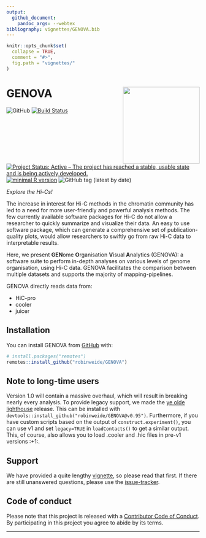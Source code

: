 ```yaml
---
output: 
  github_document:
    pandoc_args: --webtex
bibliography: vignettes/GENOVA.bib
---
```


<!-- README.md is generated from README.Rmd. Please edit that file -->

```r
knitr::opts_chunk$set(
  collapse = TRUE,
  comment = "#>",
  fig.path = "vignettes/"
)
```

# GENOVA <img src="vignettes/logo_GENOVA.png" align="right" alt="" width="200" />

![GitHub](https://img.shields.io/github/license/robinweide/GENOVA?color=succes?branch=dev)
[![Build Status](https://travis-ci.org/robinweide/GENOVA.svg?branch=dev)](https://travis-ci.org/robinweide/GENOVA)
[![Project Status: Active – The project has reached a stable, usable state and is being actively developed.](https://www.repostatus.org/badges/latest/active.svg)](https://www.repostatus.org/#active)
[![minimal R version](https://img.shields.io/badge/R%3E%3D-3.4.4-succes.svg)](https://cran.r-project.org/)
![GitHub tag (latest by date)](https://img.shields.io/github/v/tag/robinweide/GENOVA?color=succes)

*Explore the Hi-Cs!*

The increase in interest for Hi-C methods in the chromatin community has led to a need for more user-friendly and powerful analysis methods. The few currently available software packages for Hi-C do not allow a researcher to quickly summarize and visualize their data. An easy to use software package, which can generate a comprehensive set of publication-quality plots, would allow researchers to swiftly go from raw Hi-C data to interpretable results. 

Here, we present **GEN**ome **O**rganisation **V**isual **A**nalytics (GENOVA): a software suite to perform in-depth analyses on various levels of genome organisation, using Hi-C data. GENOVA facilitates the comparison between multiple datasets and supports the majority of mapping-pipelines.

GENOVA directly reads data from:

- HiC-pro
- cooler
- juicer

## Installation

You can install GENOVA from [GitHub](https://github.com/) with:

``` r
# install.packages("remotes")
remotes::install_github("robinweide/GENOVA")
```

## Note to long-time users
Version 1.0 will contain a massive overhaul, which will result in breaking nearly every analysis. To provide legacy support, we made the [ye olde lighthouse](https://github.com/robinweide/GENOVA/releases/tag/v0.95) release. This can be installed with `devtools::install_github("robinweide/GENOVA@v0.95")`. Furthermore, if you have custom scripts based on the output of `construct.experiment()`, you can use v1 and set `legacy=TRUE` in `loadContacts()` to get a similar output. This, of course, also allows you to load .cooler and .hic files in pre-v1 versions :+1:.

## Support
We have provided a quite lengthy [vignette](https://github.com/robinweide/GENOVA/blob/master/vignettes/GENOVA_vignette.pdf), so please read that first. If there are still unanswered questions, please use the [issue-tracker](https://github.com/robinweide/GENOVA/issues).


## Code of conduct

Please note that this project is released with a [Contributor Code of Conduct](.github/CODE_OF_CONDUCT.md). By participating in this project you agree to abide by its terms.

---



